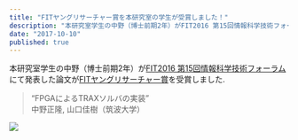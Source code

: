 ```yaml
---
title: "FITヤングリサーチャー賞を本研究室の学生が受賞しました！"
description: "本研究室学生の中野（博士前期2年）がFIT2016 第15回情報科学技術フォーラムにて発表した論文がFITヤングリサーチャー賞を受賞しました."
date: "2017-10-10"
published: true
---
```


本研究室学生の中野（博士前期2年）が[FIT2016 第15回情報科学技術フォーラム](http://www.ipsj.or.jp/event/fit/fit2016/)にて発表した論文が[FITヤングリサーチャー賞](http://www.ipsj.or.jp/award/fit-young.html)を受賞しました.

> “FPGAによるTRAXソルバの実装”  
> 中野正隆, 山口佳樹（筑波大学）

![](./img/2017-10-10.jpg)
